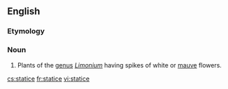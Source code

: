 ==English==
{{rfi}}
{{wikipedia|Limonium}}
{{wikispecies|Limonium}}

===Etymology===
{{rfe}}
===Noun===
{{en-noun}}

# Plants of the [[genus]] ''[[Limonium]]'' having spikes of white or [[mauve]] flowers.

[[cs:statice]]
[[fr:statice]]
[[vi:statice]]